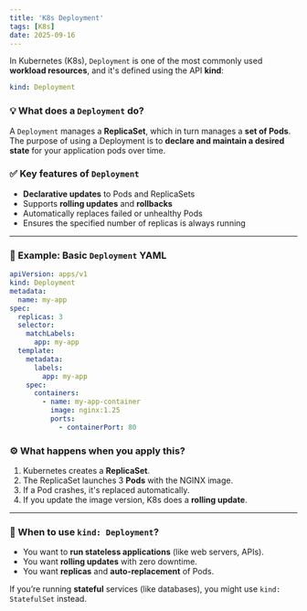 ```yaml
---
title: 'K8s Deployment'
tags: [K8s]
date: 2025-09-16
---
```


In Kubernetes (K8s), `Deployment` is one of the most commonly used **workload resources**, and it's defined using the API **kind**:

```yaml
kind: Deployment
```

### 💡 What does a `Deployment` do?

A `Deployment` manages a **ReplicaSet**, which in turn manages a **set of Pods**. The purpose of using a Deployment is to **declare and maintain a desired state** for your application pods over time.

### ✅ Key features of `Deployment`

- **Declarative updates** to Pods and ReplicaSets
- Supports **rolling updates** and **rollbacks**
- Automatically replaces failed or unhealthy Pods
- Ensures the specified number of replicas is always running

---

### 🧱 Example: Basic `Deployment` YAML

```yaml
apiVersion: apps/v1
kind: Deployment
metadata:
  name: my-app
spec:
  replicas: 3
  selector:
    matchLabels:
      app: my-app
  template:
    metadata:
      labels:
        app: my-app
    spec:
      containers:
        - name: my-app-container
          image: nginx:1.25
          ports:
            - containerPort: 80
```

### ⚙️ What happens when you apply this?

1. Kubernetes creates a **ReplicaSet**.
2. The ReplicaSet launches 3 **Pods** with the NGINX image.
3. If a Pod crashes, it's replaced automatically.
4. If you update the image version, K8s does a **rolling update**.

---

### 🎯 When to use `kind: Deployment`?

- You want to **run stateless applications** (like web servers, APIs).
- You want **rolling updates** with zero downtime.
- You want **replicas** and **auto-replacement** of Pods.

If you’re running **stateful** services (like databases), you might use `kind: StatefulSet` instead.
